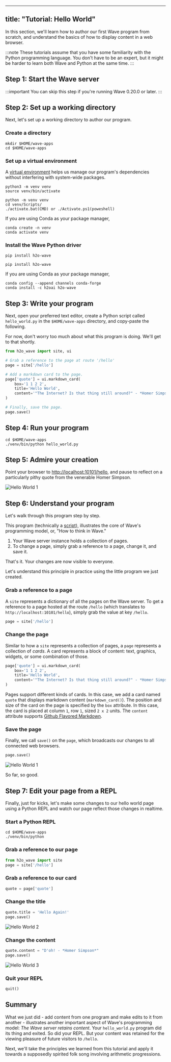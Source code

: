 
---
title: "Tutorial: Hello World"
---


In this section, we'll learn how to author our first Wave program from scratch, and understand the basics of how to display content in a web browser.

:::note
These tutorials assume that you have some familiarity with the Python programming language. You don't have to be an expert, but it might be harder to learn both Wave and Python at the same time.
:::

## Step 1: Start the Wave server

:::important
You can skip this step if you're running Wave 0.20.0 or later.
:::

<StartQ/>

## Step 2: Set up a working directory

Next, let's set up a working directory to author our program.

### Create a directory
```shell
mkdir $HOME/wave-apps
cd $HOME/wave-apps
```

### Set up a virtual environment
A [virtual environment](https://docs.python.org/3/tutorial/venv.html) helps us manage our program's dependencies without interfering with system-wide packages.

<Tabs groupId="operating-systems">

<TabItem value="lin" label="Linux">

```shell
python3 -m venv venv
source venv/bin/activate
```
</TabItem>

<TabItem value="win" label="Windows">

```shell
python -m venv venv
cd venv/Scripts/
./activate.bat(CMD) or ./Activate.ps1(poweshell)
```
</TabItem>

<TabItem value="con" label="conda">

If you are using Conda as your package manager,

```shell
conda create -n venv
conda activate venv
```
</TabItem>

</Tabs>

### Install the Wave Python driver

<Tabs groupId="operating-systems">

<TabItem value="lin" label="Linux">

```shell
pip install h2o-wave
```

</TabItem>

<TabItem value="win" label="Windows">

```shell
pip install h2o-wave
```

</TabItem>

<TabItem value="con" label="conda">

If you are using Conda as your package manager,

```shell
conda config --append channels conda-forge
conda install -c h2oai h2o-wave
```
</TabItem>

</Tabs>

## Step 3: Write your program

Next, open your preferred text editor, create a Python script called `hello_world.py` in the `$HOME/wave-apps` directory, and copy-paste the following.

For now, don't worry too much about what this program is doing. We'll get to that shortly.

```py title="$HOME/wave-apps/hello_world.py"
from h2o_wave import site, ui

# Grab a reference to the page at route '/hello'
page = site['/hello']

# Add a markdown card to the page.
page['quote'] = ui.markdown_card(
    box='1 1 2 2',
    title='Hello World',
    content='"The Internet? Is that thing still around?" - *Homer Simpson*',
)

# Finally, save the page.
page.save()
```


## Step 4: Run your program

```shell
cd $HOME/wave-apps
./venv/bin/python hello_world.py
```

## Step 5: Admire your creation

Point your browser to [http://localhost:10101/hello](http://localhost:10101/hello), and pause to reflect on a particularly pithy quote from the venerable Homer Simpson.

![Hello World 1](assets/tutorial-hello__1.png)

## Step 6: Understand your program

Let's walk through this program step by step.

This program (technically a [script](scripts.md)), illustrates the core of Wave's programming model, or, "How to think in Wave."

1. Your Wave server instance holds a collection of pages.
2. To change a page, simply grab a reference to a page, change it, and save it.

That's it. Your changes are now visible to everyone.

Let's understand this principle in practice using the little program we just created.

### Grab a reference to a page

A `site` represents a dictionary of all the pages on the Wave server. To get a reference to a page hosted at the route `/hello` (which translates to `http://localhost:10101/hello`), simply grab the value at key `/hello`.

```py
page = site['/hello']
```

### Change the page

Similar to how a `site` represents a collection of pages, a `page` represents a collection of *cards*. A card represents a block of content: text, graphics, widgets, or some combination of those.

```py
page['quote'] = ui.markdown_card(
    box='1 1 2 2',
    title='Hello World',
    content='"The Internet? Is that thing still around?" - *Homer Simpson*',
)
```

Pages support different kinds of cards. In this case, we add a card named `quote` that displays markdown content (`markdown_card()`). The position and size of the card on the page is specified by the `box` attribute. In this case, the card is placed at column `1`, row `1`, sized `2 x 2` units. The `content` attribute supports [Github Flavored Markdown](https://guides.github.com/features/mastering-markdown/).

### Save the page

Finally, we call `save()` on the `page`, which broadcasts our changes to all connected web browsers.

```py
page.save()
```
![Hello World 1](assets/tutorial-hello__1.png)

So far, so good.

## Step 7: Edit your page from a REPL

Finally, just for kicks, let's make some changes to our hello world page using a Python REPL and watch our page reflect those changes in realtime.

### Start a Python REPL

```shell
cd $HOME/wave-apps
./venv/bin/python
```

### Grab a reference to our page

```py title=">>>"
from h2o_wave import site
page = site['/hello']
```

### Grab a reference to our card

```py title=">>>"
quote = page['quote']
```

### Change the title
```py title=">>>"
quote.title = 'Hello Again!'
page.save()
```

![Hello World 2](assets/tutorial-hello__2.png)

### Change the content

```py title=">>>"
quote.content = "D'oh! - *Homer Simpson*"
page.save()
```

![Hello World 3](assets/tutorial-hello__3.png)

### Quit your REPL

```py title=">>>"
quit()
```

## Summary

What we just did - add content from one program and make edits to it from another - illustrates another important aspect of Wave's programming model: *The Wave server retains content*. Your `hello_world.py` program did its thing and exited. So did your REPL. But your content was retained for the viewing pleasure of future visitors to `/hello`.

Next, we'll take the principles we learned from this tutorial and apply it towards a supposedly spirited folk song involving arithmetic progressions.